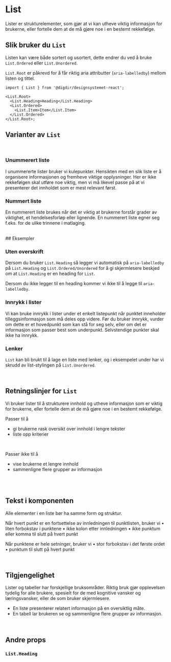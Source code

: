 

<Meta of={ListStories} />

# List

Lister er strukturelementer, som gjør at vi kan utheve viktig informasjon for brukerne, eller fortelle dem at de må gjøre noe i en bestemt rekkefølge.

<Primary />
<Controls />

## Slik bruker du `List`

Listen kan være både sortert og usortert, dette endrer du ved å bruke `List.Ordered` eller `List.Unordered`.

`List.Root` er påkrevd for å får riktig aria attributter (`aria-labelledby`) mellom listen og tittel.

```tsx
import { List } from '@digdir/designsystemet-react';

<List.Root>
  <List.Heading>Heading</List.Heading>
  <List.Ordered>
    <List.Item>Item</List.Item>
  </List.Ordered>
</List.Root>;
```

## Varianter av `List`

<br />

### Unummerert liste

I unummererte lister bruker vi kulepunkter. Hensikten med en slik liste er å organisere informasjonen og fremheve viktige opplysninger. Her er ikke rekkefølgen skal utføre noe viktig, men vi må likevel passe på at vi presenterer det innholdet som er mest relevant først.

<Canvas of={ListStories.Unummerert} />

### Nummert liste

En nummerert liste brukes når det er viktig at brukerne forstår grader av viktighet, et hendelsesforløp eller lignende. En nummerert liste egner seg f.eks. for de ulike trinnene i matlaging.

<Canvas of={ListStories.Nummerert} />

<br />
## Eksempler

### Uten overskrift

Dersom du bruker `List.Heading` så legger vi automatisk på `aria-labelledby` på `List.Heading` og `List.Ordered/Unordered`
for å gi skjermlesere beskjed om at `List.Heading` er en heading for `List`.

Dersom du ikke legger til en heading kommer vi ikke til å legge til `aria-labelledby`.

<Canvas of={ListStories.UtenOverskrift} />

### Innrykk i lister

Vi kan bruke innrykk i lister under et enkelt listepunkt når punktet inneholder tilleggsinformasjon som må deles opp videre. Før du bruker innrykk, vurder om dette er et hovedpunkt som kan stå for seg selv, eller om det er informasjon som passer best som underpunkt. Selvstendige punkter skal ikke ha innrykk.

<Canvas of={ListStories.Innrykk} />

### Lenker

`List` kan bli brukt til å lage en liste med lenker, og i eksempelet under har vi skrudd av list-stylingen på `List.Unordered`.

<Canvas of={ListStories.ListeMedLenker} />

<br />

## Retningslinjer for `List`

Vi bruker lister til å strukturere innhold og utheve informasjon som er viktig for brukerne, eller fortelle dem at de må gjøre noe i en bestemt rekkefølge.

Passer til å

- gi brukerne rask oversikt over innhold i lengre tekster
- liste opp kriterier

<br />

Passer ikke til å

- vise brukerne et lengre innhold
- sammenligne flere grupper av informasjon

<br />
<br />

## Tekst i komponenten

Alle elementer i en liste bør ha samme form og struktur.

Når hvert punkt er en fortsettelse av innledningen til punktlisten, bruker vi
• liten forbokstav i punktene
• ikke kolon etter innledningen
• ikke punktum eller komma til slutt på hvert punkt

Når punktene er hele setninger, bruker vi
• stor forbokstav i det første ordet
• punktum til slutt på hvert punkt

<br />

## Tilgjengelighet

Lister og tabeller har forskjellige bruksområder. Riktig bruk gjør opplevelsen tydelig for alle brukere, spesielt for de med kognitive vansker og læringsvansker, eller de som bruker skjermlesere.

- En liste presenterer relatert informasjon på en oversiktlig måte.
- En tabell lar brukeren se og sammenligne flere grupper av informasjon.

<br />

## Andre props

### `List.Heading`

<ArgTypes of={ListHeading} />
